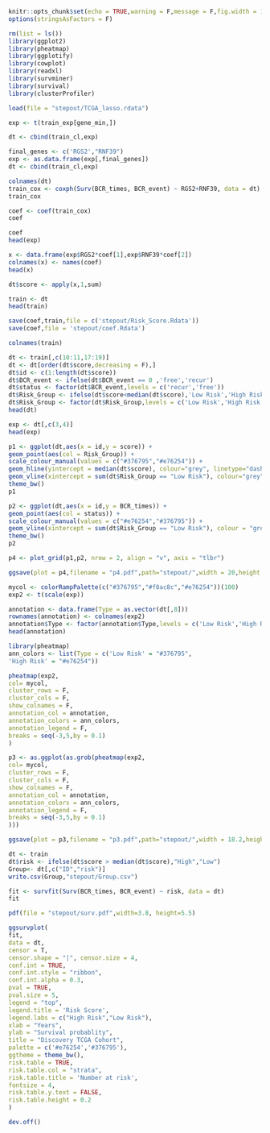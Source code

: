 
```{r setup, include=FALSE}
knitr::opts_chunk$set(echo = TRUE,warning = F,message = F,fig.width = 10)
options(stringsAsFactors = F)
```

```{r}
rm(list = ls())
library(ggplot2)
library(pheatmap)
library(ggplotify)
library(cowplot)
library(readxl)
library(survminer)
library(survival)
library(clusterProfiler)
```

```{r}
load(file = "stepout/TCGA_lasso.rdata")
```

```{r}

exp <- t(train_exp[gene_min,])

dt <- cbind(train_cl,exp)

final_genes <- c('RGS2',"RNF39")
exp <- as.data.frame(exp[,final_genes])
dt <- cbind(train_cl,exp)

colnames(dt)
train_cox <- coxph(Surv(BCR_times, BCR_event) ~ RGS2+RNF39, data = dt)
train_cox

coef <- coef(train_cox)
coef
```

```{r}
coef
head(exp)

x <- data.frame(exp$RGS2*coef[1],exp$RNF39*coef[2])
colnames(x) <- names(coef)
head(x)

dt$score <- apply(x,1,sum) 

train <- dt
head(train)

save(coef,train,file = c('stepout/Risk_Score.Rdata'))
save(coef,file = 'stepout/coef.Rdata')
```

```{r}
colnames(train) 

dt <- train[,c(10:11,17:19)] 
dt <- dt[order(dt$score,decreasing = F),] 
dt$id <- c(1:length(dt$score))
dt$BCR_event <- ifelse(dt$BCR_event == 0 ,'free','recur') 
dt$status <- factor(dt$BCR_event,levels = c('recur','free')) 
dt$Risk_Group <- ifelse(dt$score<median(dt$score),'Low Risk','High Risk') 
dt$Risk_Group <- factor(dt$Risk_Group,levels = c('Low Risk','High Risk')) 
head(dt)

exp <- dt[,c(3,4)]
head(exp)

p1 <- ggplot(dt,aes(x = id,y = score)) +
geom_point(aes(col = Risk_Group)) +
scale_colour_manual(values = c("#376795","#e76254")) +
geom_hline(yintercept = median(dt$score), colour="grey", linetype="dashed", size=0.8) +
geom_vline(xintercept = sum(dt$Risk_Group == "Low Risk"), colour="grey", linetype = "dashed", size = 0.8) +
theme_bw()
p1

p2 <- ggplot(dt,aes(x = id,y = BCR_times)) +
geom_point(aes(col = status)) +
scale_colour_manual(values = c("#e76254","#376795")) +
geom_vline(xintercept = sum(dt$Risk_Group == "Low Risk"), colour = "grey", linetype = "dashed", size = 0.8) +
theme_bw()
p2

p4 <- plot_grid(p1,p2, nrow = 2, align = "v", axis = "tlbr")

ggsave(plot = p4,filename = "p4.pdf",path="stepout/",width = 20,height = 15, units = "cm")
```


```{r}

mycol <- colorRampPalette(c("#376795","#f8ac8c","#e76254"))(100) 
exp2 <- t(scale(exp)) 

annotation <- data.frame(Type = as.vector(dt[,8]))
rownames(annotation) <- colnames(exp2)
annotation$Type <- factor(annotation$Type,levels = c('Low Risk','High Risk'))
head(annotation)

library(pheatmap)
ann_colors <- list(Type = c('Low Risk' = "#376795",
'High Risk' = "#e76254")) 

pheatmap(exp2,
col= mycol,
cluster_rows = F,
cluster_cols = F,
show_colnames = F,
annotation_col = annotation,
annotation_colors = ann_colors,
annotation_legend = F,
breaks = seq(-3,5,by = 0.1)
)

p3 <- as.ggplot(as.grob(pheatmap(exp2,
col= mycol,
cluster_rows = F,
cluster_cols = F,
show_colnames = F,
annotation_col = annotation,
annotation_colors = ann_colors,
annotation_legend = F,
breaks = seq(-3,5,by = 0.1)
)))

ggsave(plot = p3,filename = "p3.pdf",path="stepout/",width = 18.2,height = 7.5, units = "cm")

```

```{r}
dt <- train 
dt$risk <- ifelse(dt$score > median(dt$score),"High","Low")
Group<- dt[,c("ID","risk")]
write.csv(Group,"stepout/Group.csv")

fit <- survfit(Surv(BCR_times, BCR_event) ~ risk, data = dt)
fit

pdf(file = "stepout/surv.pdf",width=3.8, height=5.5)

ggsurvplot(
fit,
data = dt,
censor = T, 
censor.shape = "|", censor.size = 4,
conf.int = TRUE,
conf.int.style = "ribbon",
conf.int.alpha = 0.3,
pval = TRUE,
pval.size = 5,
legend = "top", 
legend.title = 'Risk Score',
legend.labs = c("High Risk","Low Risk"),
xlab = "Years",
ylab = "Survival probablity",
title = "Discovery TCGA Cohort",
palette = c('#e76254','#376795'),
ggtheme = theme_bw(), 
risk.table = TRUE, 
risk.table.col = "strata", 
risk.table.title = 'Number at risk',
fontsize = 4,
risk.table.y.text = FALSE,
risk.table.height = 0.2
)

dev.off()
```

